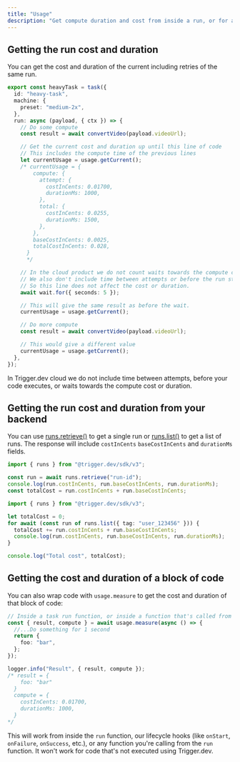 ```yaml
---
title: "Usage"
description: "Get compute duration and cost from inside a run, or for a specific block of code."
---
```


## Getting the run cost and duration

You can get the cost and duration of the current including retries of the same run.

```ts
export const heavyTask = task({
  id: "heavy-task",
  machine: {
    preset: "medium-2x",
  },
  run: async (payload, { ctx }) => {
    // Do some compute
    const result = await convertVideo(payload.videoUrl);

    // Get the current cost and duration up until this line of code
    // This includes the compute time of the previous lines
    let currentUsage = usage.getCurrent();
    /* currentUsage = {
        compute: {
          attempt: {
            costInCents: 0.01700,
            durationMs: 1000,
          },
          total: {
            costInCents: 0.0255,
            durationMs: 1500,
          },
        },
        baseCostInCents: 0.0025,
        totalCostInCents: 0.028,
      } 
      */

    // In the cloud product we do not count waits towards the compute cost or duration.
    // We also don't include time between attempts or before the run starts executing your code.
    // So this line does not affect the cost or duration.
    await wait.for({ seconds: 5 });

    // This will give the same result as before the wait.
    currentUsage = usage.getCurrent();

    // Do more compute
    const result = await convertVideo(payload.videoUrl);

    // This would give a different value
    currentUsage = usage.getCurrent();
  },
});
```

<Note>
  In Trigger.dev cloud we do not include time between attempts, before your code executes, or waits
  towards the compute cost or duration.
</Note>

## Getting the run cost and duration from your backend

You can use [runs.retrieve()](/v3/management/runs/retrieve) to get a single run or [runs.list()](/v3/management/runs/list) to get a list of runs. The response will include `costInCents` `baseCostInCents` and `durationMs` fields.

```ts single run
import { runs } from "@trigger.dev/sdk/v3";

const run = await runs.retrieve("run-id");
console.log(run.costInCents, run.baseCostInCents, run.durationMs);
const totalCost = run.costInCents + run.baseCostInCents;
```

```ts multiple runs
import { runs } from "@trigger.dev/sdk/v3";

let totalCost = 0;
for await (const run of runs.list({ tag: "user_123456" })) {
  totalCost += run.costInCents + run.baseCostInCents;
  console.log(run.costInCents, run.baseCostInCents, run.durationMs);
}

console.log("Total cost", totalCost);
```

## Getting the cost and duration of a block of code

You can also wrap code with `usage.measure` to get the cost and duration of that block of code:

```ts
// Inside a task run function, or inside a function that's called from there.
const { result, compute } = await usage.measure(async () => {
  //...Do something for 1 second
  return {
    foo: "bar",
  };
});

logger.info("Result", { result, compute });
/* result = {
    foo: "bar"
  }
  compute = {
    costInCents: 0.01700,
    durationMs: 1000,
  }
*/
```

This will work from inside the `run` function, our lifecycle hooks (like `onStart`, `onFailure`, `onSuccess`, etc.), or any function you're calling from the `run` function. It won't work for code that's not executed using Trigger.dev.
